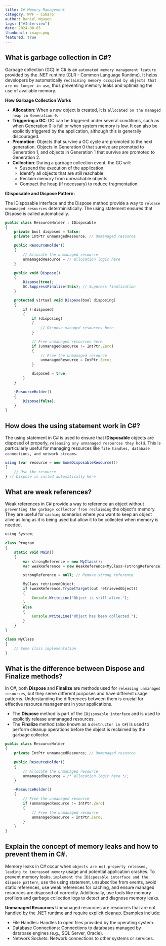 ```yaml
---
title: C# Memory Management
category: WPF - CSharp
author: Daniel Nguyen
tags: ["#Interview"]
date: 2024-08-05
thumbnail: image.png
featured: true
---
```

 
## What is garbage collection in C#?

Garbage collection (GC) in C# is an `automated memory management feature` provided by the .NET runtime 
(CLR - Common Language Runtime). It helps developers by automatically `reclaiming memory occupied by objects
that are no longer in use`, thus preventing memory leaks and optimizing the use of available memory.

**How Garbage Collection Works**

- **Allocation**: When a new object is created, it is `allocated on the managed heap in Generation 0`.
- **Triggering a GC**: GC can be triggered under several conditions, such as when Generation 0 is full or when system memory is low. It can also be explicitly triggered by the application, although this is generally discouraged.
- **Promotion**: Objects that survive a GC cycle are promoted to the next generation. Objects in Generation 0 that survive are promoted to Generation 1, and objects in Generation 1 that survive are promoted to Generation 2.
- **Collection**: During a garbage collection event, the GC will:
    - Suspend the execution of the application.
    - Identify all objects that are still reachable.
    - Reclaim memory from unreachable objects.
    - Compact the heap (if necessary) to reduce fragmentation.

**IDisposable and Dispose Pattern:**

The IDisposable interface and the Dispose method provide a way to `release unmanaged resources` deterministically. 
The using statement ensures that Dispose is called automatically.

```javascript
public class ResourceHolder : IDisposable
{
    private bool disposed = false;
    private IntPtr unmanagedResource; // Unmanaged resource

    public ResourceHolder()
    {
        // Allocate the unmanaged resource
        unmanagedResource = // allocation logic here
    }

    public void Dispose()
    {
        Dispose(true);
        GC.SuppressFinalize(this); // Suppress finalization
    }

    protected virtual void Dispose(bool disposing)
    {
        if (!disposed)
        {
            if (disposing)
            {
                // Dispose managed resources here
            }

            // Free unmanaged resources here
            if (unmanagedResource != IntPtr.Zero)
            {
                // Free the unmanaged resource
                unmanagedResource = IntPtr.Zero;
            }

            disposed = true;
        }
    }

    ~ResourceHolder()
    {
        Dispose(false);
    }
}
```

## How does the using statement work in C#?

The using statement in C# is used to ensure that **IDisposable** objects are disposed of properly, 
`releasing any unmanaged resources they hold`. This is particularly useful for managing resources like 
`file handles, database connections, and network streams`.

```javascript
using (var resource = new SomeDisposableResource())
{
    // Use the resource
} // Dispose is called automatically here
```

## What are weak references?

Weak references in C# provide a way to reference an object without `preventing the garbage collector from reclaiming` 
the object's memory. They are useful for `caching` scenarios where you want to keep an object alive as long as it is 
being used but allow it to be collected when memory is needed. 

```javascript
using System;

class Program
{
    static void Main()
    {
        var strongReference = new MyClass();
        var weakReference = new WeakReference<MyClass>(strongReference);

        strongReference = null; // Remove strong reference

        MyClass retrievedObject;
        if (weakReference.TryGetTarget(out retrievedObject))
        {
            Console.WriteLine("Object is still alive.");
        }
        else
        {
            Console.WriteLine("Object has been collected.");
        }
    }
}

class MyClass
{
    // Some class implementation
}
```

## What is the difference between Dispose and Finalize methods?

In C#, both **Dispose** and **Finalize** are methods used for `releasing unmanaged resources`, but they serve 
different purposes and have different usage patterns. Understanding the differences between them is crucial for 
effective resource management in your applications.

- The **Dispose** method is part of the `IDisposable interface` and is used to explicitly release unmanaged resources.
- The **Finalize** method (also known as a `destructor in C#`) is used to perform cleanup operations before the object 
is reclaimed by the garbage collector.

```javascript
public class ResourceHolder
{
    private IntPtr unmanagedResource; // Unmanaged resource

    public ResourceHolder()
    {
        // Allocate the unmanaged resource
        unmanagedResource = /* allocation logic here */;
    }

    ~ResourceHolder()
    {
        // Free the unmanaged resource
        if (unmanagedResource != IntPtr.Zero)
        {
            // Free the unmanaged resource
            unmanagedResource = IntPtr.Zero;
        }
    }
}
```

## Explain the concept of memory leaks and how to prevent them in C#.

Memory leaks in C# occur when `objects are not properly released, leading to increased memory` usage and potential 
application crashes. To prevent memory leaks, `implement the IDisposable interface and the dispose pattern`, 
use the using statement, unsubscribe from events, avoid static references, use weak references for caching, and 
ensure managed resources are disposed of correctly. Additionally, use tools like memory profilers and garbage 
collection logs to detect and diagnose memory leaks.

**Unmanaged Resources** Unmanaged resources are resources that are not handled by the .NET runtime and require explicit cleanup. Examples include:

- File Handles: Handles to open files provided by the operating system.
- Database Connections: Connections to databases managed by database engines (e.g., SQL Server, Oracle).
- Network Sockets: Network connections to other systems or services.
